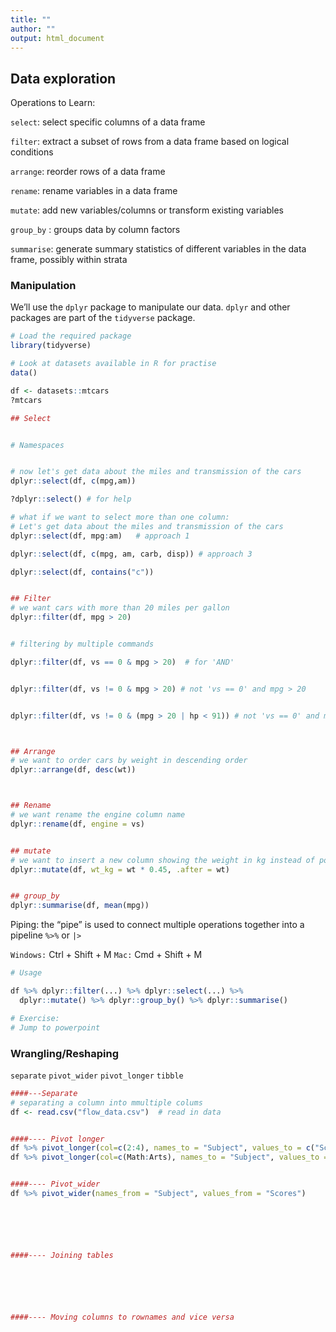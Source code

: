 ---
title: ""
author: ""
output: html_document
---

## Data exploration {.tabset}


Operations to Learn:

`select`: select specific columns of a data frame

`filter`: extract a subset of rows from a data frame based on logical conditions

`arrange`: reorder rows of a data frame

`rename`: rename variables in a data frame

`mutate`: add new variables/columns or transform existing variables

`group_by` : groups data by column factors

`summarise`: generate summary statistics of different variables in the data frame, possibly within strata


### Manipulation

We'll use the `dplyr` package to manipulate our data. `dplyr` and other packages are part of the `tidyverse` package.

```{r data tidying}
# Load the required package
library(tidyverse)

# Look at datasets available in R for practise
data()

df <- datasets::mtcars
?mtcars

## Select


# Namespaces


# now let's get data about the miles and transmission of the cars
dplyr::select(df, c(mpg,am))

?dplyr::select() # for help

# what if we want to select more than one column:
# Let's get data about the miles and transmission of the cars
dplyr::select(df, mpg:am)   # approach 1

dplyr::select(df, c(mpg, am, carb, disp)) # approach 3

dplyr::select(df, contains("c"))


## Filter
# we want cars with more than 20 miles per gallon
dplyr::filter(df, mpg > 20)


# filtering by multiple commands

dplyr::filter(df, vs == 0 & mpg > 20)  # for 'AND'


dplyr::filter(df, vs != 0 & mpg > 20) # not 'vs == 0' and mpg > 20


dplyr::filter(df, vs != 0 & (mpg > 20 | hp < 91)) # not 'vs == 0' and mpg > 20 OR hp < 91



## Arrange
# we want to order cars by weight in descending order
dplyr::arrange(df, desc(wt))



## Rename
# we want rename the engine column name
dplyr::rename(df, engine = vs)


## mutate
# we want to insert a new column showing the weight in kg instead of pounds
dplyr::mutate(df, wt_kg = wt * 0.45, .after = wt)


## group_by
dplyr::summarise(df, mean(mpg))


```


Piping: the “pipe” is used to connect multiple operations together into a pipeline
` %>% ` or `|>`

`Windows:` Ctrl + Shift + M    `Mac:` Cmd + Shift + M

```{r piping}
# Usage

df %>% dplyr::filter(...) %>% dplyr::select(...) %>% 
  dplyr::mutate() %>% dplyr::group_by() %>% dplyr::summarise()


```


```{r data manipulation exercise}
# Exercise: 
# Jump to powerpoint


```







### Wrangling/Reshaping

`separate ` `pivot_wider` `pivot_longer` `tibble` 

```{r wrangling}

####---Separate
# separating a column into mmultiple colums
df <- read.csv("flow_data.csv")  # read in data


####---- Pivot longer
df %>% pivot_longer(col=c(2:4), names_to = "Subject", values_to = c("Scores")) # OR
df %>% pivot_longer(col=c(Math:Arts), names_to = "Subject", values_to = c("Scores"))


####---- Pivot_wider
df %>% pivot_wider(names_from = "Subject", values_from = "Scores")






####---- Joining tables






####---- Moving columns to rownames and vice versa




```



